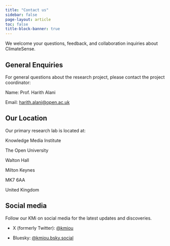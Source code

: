 ```yaml
---
title: "Contact us"
sidebar: false
page-layout: article
toc: false
title-block-banner: true
---
```


We welcome your questions, feedback, and collaboration inquiries about ClimateSense.

## General Enquiries

For general questions about the research project, please contact the project coordinator:

Name: Prof. Harith Alani

Email: [harith.alani\@open.ac.uk](mailto:harith.alani@open.ac.uk)

## Our Location

Our primary research lab is located at:

Knowledge Media Institute

The Open University

Walton Hall

Milton Keynes

MK7 6AA

United Kingdom

## Social media

Follow our KMi on social media for the latest updates and discoveries.

-   X (formerly Twitter): [\@kmiou](https://x.com/kmiou)

-   Bluesky: [\@kmiou.bsky.social](https://bsky.app/profile/did:plc:yyo2sikqbchdo5ffip77j454)
